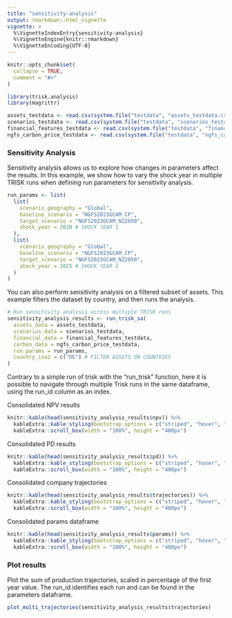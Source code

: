 ```yaml
---
title: "sensitivity-analysis"
output: rmarkdown::html_vignette
vignette: >
  %\VignetteIndexEntry{sensitivity-analysis}
  %\VignetteEngine{knitr::rmarkdown}
  %\VignetteEncoding{UTF-8}
---
```


```r
knitr::opts_chunk$set(
  collapse = TRUE,
  comment = "#>"
)
```

```r
library(trisk.analysis)
library(magrittr)
```


```r
assets_testdata <- read.csv(system.file("testdata", "assets_testdata.csv", package = "trisk.model"))
scenarios_testdata <- read.csv(system.file("testdata", "scenarios_testdata.csv", package = "trisk.model"))
financial_features_testdata <- read.csv(system.file("testdata", "financial_features_testdata.csv", package = "trisk.model"))
ngfs_carbon_price_testdata <- read.csv(system.file("testdata", "ngfs_carbon_price_testdata.csv", package = "trisk.model"))
```

### Sensitivity Analysis

Sensitivity analysis allows us to explore how changes in parameters affect the results. In this example, we show how to vary the shock year in multiple TRISK runs when defining run parameters for sensitivity analysis. 

```r
run_params <- list(
  list(
    scenario_geography = "Global",
    baseline_scenario = "NGFS2023GCAM_CP",
    target_scenario = "NGFS2023GCAM_NZ2050",
    shock_year = 2030 # SHOCK YEAR 1
  ),
  list(
    scenario_geography = "Global",
    baseline_scenario = "NGFS2023GCAM_CP",
    target_scenario = "NGFS2023GCAM_NZ2050",
    shock_year = 2025 # SHOCK YEAR 2
  )
)
```

You can also perform sensitivity analysis on a filtered subset of assets. This example filters the dataset by country, and then runs the analysis.

```r
# Run sensitivity analysis across multiple TRISK runs
sensitivity_analysis_results <- run_trisk_sa(
  assets_data = assets_testdata,
  scenarios_data = scenarios_testdata,
  financial_data = financial_features_testdata,
  carbon_data = ngfs_carbon_price_testdata,
  run_params = run_params,
  country_iso2 = c("DE") # FILTER ASSETS ON COUNTRIES
)
```

Contrary to a simple run of trisk with the "run_trisk" function, here it is possible to navigate through multiple Trisk runs in the same dataframe, using the run_id column as an index.

Consolidated NPV results

```r
knitr::kable(head(sensitivity_analysis_results$npv)) %>%
  kableExtra::kable_styling(bootstrap_options = c("striped", "hover", "condensed")) %>%
  kableExtra::scroll_box(width = "100%", height = "400px")
```

Consolidated PD results

```r
knitr::kable(head(sensitivity_analysis_results$pd)) %>%
  kableExtra::kable_styling(bootstrap_options = c("striped", "hover", "condensed")) %>%
  kableExtra::scroll_box(width = "100%", height = "400px")
```

Consolidated company trajectories

```r
knitr::kable(head(sensitivity_analysis_results$trajectories)) %>%
  kableExtra::kable_styling(bootstrap_options = c("striped", "hover", "condensed")) %>%
  kableExtra::scroll_box(width = "100%", height = "400px")
```

Consolidated params dataframe

```r
knitr::kable(head(sensitivity_analysis_results$params)) %>%
  kableExtra::kable_styling(bootstrap_options = c("striped", "hover", "condensed")) %>%
  kableExtra::scroll_box(width = "100%", height = "400px")
```

### Plot results

Plot the sum of production trajectories, scaled in percentage of the first year value. The run_id identifies each run and can be found in the parameters dataframe.

```r
plot_multi_trajectories(sensitivity_analysis_results$trajectories)
```

